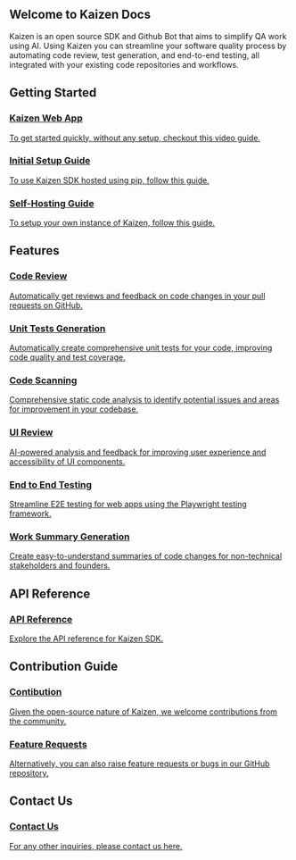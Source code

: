 
<Head>
  <link rel="stylesheet" href="styles/styles.css" />
</Head>

## Welcome to Kaizen Docs

Kaizen is an open source SDK and Github Bot that aims to simplify QA work using AI.
Using Kaizen you can streamline your software quality process by automating code review, test generation, and end-to-end testing, all integrated with your existing code repositories and workflows.  

## Getting Started

<div class="button-container">
  <a class="button-box" href="docs/cloud_platform">
    <h3>Kaizen Web App</h3>
    <p>To get started quickly, without any setup, checkout this video guide.</p>
  </a>

  <a class="button-box" href="docs/self_hosting_guide">
    <h3>Initial Setup Guide</h3>
    <p>To use Kaizen SDK hosted using pip, follow this guide.</p>
  </a>

  <a class="button-box" href="docs/self_hosting_guide">
    <h3>Self-Hosting Guide</h3>
    <p>To setup your own instance of Kaizen, follow this guide.</p>
  </a>
</div>

## Features

<div class="button-container">
  <a class="button-box" href="docs/features/code_review">
    <h3>Code Review</h3>
    <p>Automatically get reviews and feedback on code changes in your pull requests on GitHub.</p>
  </a>

  <a class="button-box" href="docs/features/unit_test">
    <h3>Unit Tests Generation</h3>
    <p>Automatically create comprehensive unit tests for your code, improving code quality and test coverage.</p>
  </a>

  <a class="button-box" href="docs/features/code_scan">
    <h3>Code Scanning</h3>
    <p>Comprehensive static code analysis to identify potential issues and areas for improvement in your codebase.</p>
  </a>

  <a class="button-box" href="docs/features/ui_review">
    <h3>UI Review</h3>
    <p>AI-powered analysis and feedback for improving user experience and accessibility of UI components.</p>
  </a>

  <a class="button-box" href="docs/features/e2e_testing">
    <h3>End to End Testing</h3>
    <p>Streamline E2E testing for web apps using the Playwright testing framework.</p>
  </a>

  <a class="button-box" href="docs/features/work_summary">
    <h3>Work Summary Generation</h3>
    <p>Create easy-to-understand summaries of code changes for non-technical stakeholders and founders.</p>
  </a>
</div>

## API Reference

<div class="button-container">
  <a class="button-box" href="docs/api_reference">
    <h3>API Reference</h3>
    <p>Explore the API reference for Kaizen SDK.</p>
  </a>
</div>

## Contribution Guide 

<div class="button-container">
  <a class="button-box" href="docs/contributing/overview">
    <h3>Contibution</h3>
    <p>Given the open-source nature of Kaizen, we welcome contributions from the community.</p>
  </a>

  <a class="button-box" href="docs/feature_requests">
    <h3>Feature Requests</h3>
    <p>Alternatively, you can also raise feature requests or bugs in our GitHub repository.</p>
  </a>
</div>

## Contact Us
<div>
  <a class="button-box" href="docs/contact_us">
    <h3>Contact Us</h3>
    <p>For any other inquiries, please contact us here.</p>
  </a>
  
</div>